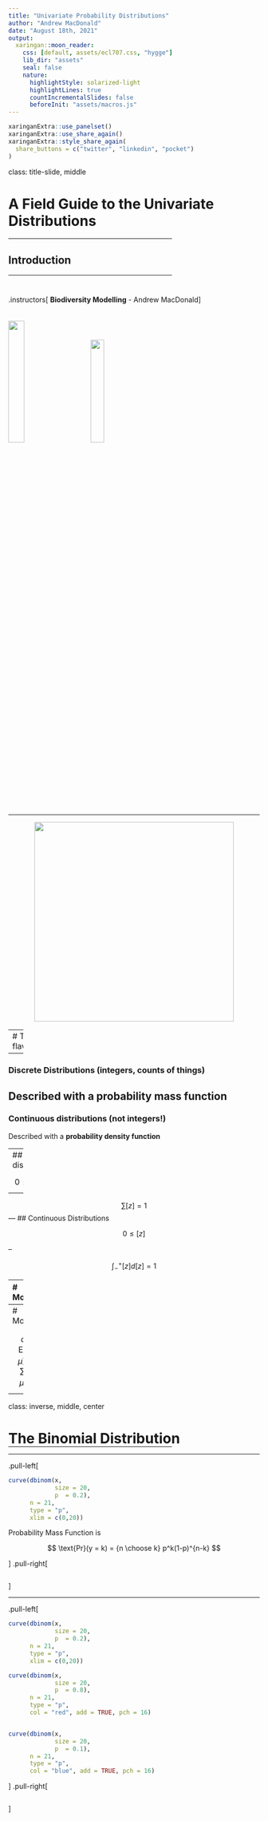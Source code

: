 ```yaml
---
title: "Univariate Probability Distributions"
author: "Andrew MacDonald"
date: "August 18th, 2021"
output:
  xaringan::moon_reader:
    css: [default, assets/ecl707.css, "hygge"]
    lib_dir: "assets"
    seal: false
    nature:
      highlightStyle: solarized-light
      highlightLines: true
      countIncrementalSlides: false
      beforeInit: "assets/macros.js"
---
```



```r
xaringanExtra::use_panelset()
xaringanExtra::use_share_again()
xaringanExtra::style_share_again(
  share_buttons = c("twitter", "linkedin", "pocket")
)
```

class: title-slide, middle

<style type="text/css">
  .title-slide {
    background-image: url('assets/img/bg.jpg');
    background-color: #23373B;
    background-size: contain;
    border: 0px;
    background-position: 600px 0;
    line-height: 1;
  }
</style>

# A Field Guide to the Univariate Distributions

<hr width="65%" align="left" size="0.3" color="orange"></hr>

## Introduction

<hr width="65%" align="left" size="0.3" color="orange" style="margin-bottom:40px;" alt="@Martin Sanchez"></hr>

.instructors[
  **Biodiversity Modelling** - Andrew MacDonald
]

<img src="assets/img/logo.png" width="25%" style="margin-top:20px;"></img> <img src="assets/img/Bios2_reverse.png" width="23%" style="margin-top:20px;margin-left:35px"></img>

---

<div style='text-align:center;'>
  <img src="assets/img/meme.jpg" width="400px"></img>
</div>
 
---
# Two flavours

--

### Discrete Distributions (integers, counts of things)

Described with a **probability mass function**
--

### Continuous distributions (not integers!)

Described with a **probability density function**

---
## Discrete distributions


$$
0 \leq [z] \leq 1
$$

--

$$
\sum [z] = 1
$$
---
## Continuous Distributions


$$
0 \leq [z]
$$

--

$$
\int_-^+[z]d[z] = 1
$$

---
# Moments

$$
\mu = \text{E}(z) = \sum z[z]
$$

---
# Moments

$$
\sigma^2 = \text{E}((z-\mu)^2) = \sum (z - \mu)^2[z]
$$

---
class: inverse, middle, center

# The Binomial Distribution

<hr width="65%" size="0.3" color="orange" style="margin-top:-20px;"></hr>
---

.pull-left[
```r
curve(dbinom(x,
             size = 20,
             p  = 0.2),
      n = 21,
      type = "p",
      xlim = c(0,20))
```

Probability Mass Function is

$$
\text{Pr}(y = k) = {n \choose k} p^k(1-p)^{n-k}
$$


]
.pull-right[
```r
```
]

---

.pull-left[
```r
curve(dbinom(x,
             size = 20,
             p  = 0.2),
      n = 21,
      type = "p",
      xlim = c(0,20))

curve(dbinom(x,
             size = 20,
             p  = 0.8),
      n = 21,
      type = "p",
      col = "red", add = TRUE, pch = 16)


curve(dbinom(x,
             size = 20,
             p  = 0.1),
      n = 21,
      type = "p",
      col = "blue", add = TRUE, pch = 16)
```



]
.pull-right[
```r
```
]

